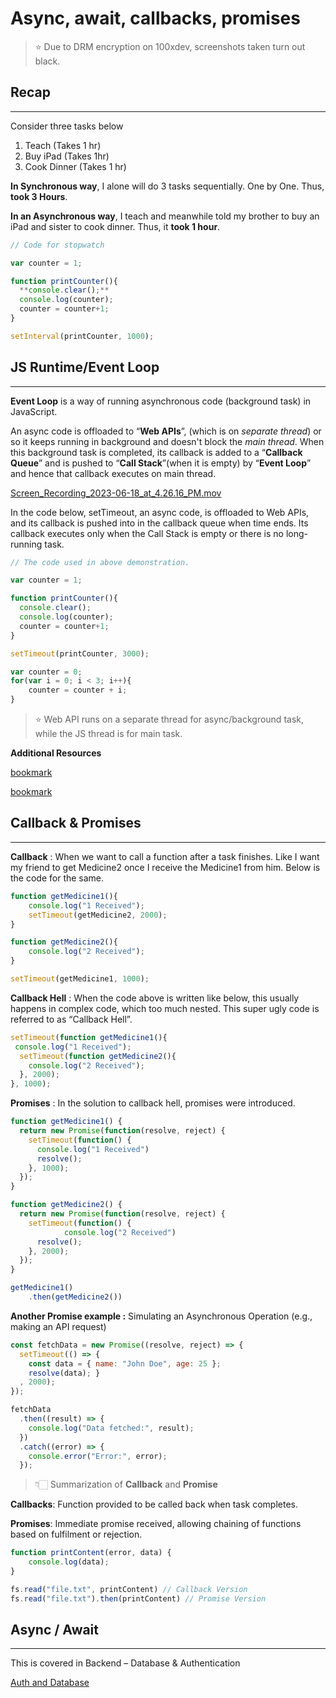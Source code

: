 
# Async, await, callbacks, promises


> ⭐ Due to DRM encryption on 100xdev, screenshots taken turn out black.


## Recap


---


Consider three tasks below

1. Teach (Takes 1 hr)
2. Buy iPad (Takes 1hr)
3. Cook Dinner (Takes 1 hr)

**In Synchronous way**, I alone will do 3 tasks sequentially. One by One. Thus, **took 3 Hours**.


**In an Asynchronous way**, I teach and meanwhile told my brother to buy an iPad and sister to cook dinner. Thus, it **took  1 hour**.


```javascript
// Code for stopwatch

var counter = 1;

function printCounter(){
  **console.clear();**
  console.log(counter);
  counter = counter+1;
}

setInterval(printCounter, 1000);
```


## JS Runtime/Event Loop


---


**Event Loop** is a way of running asynchronous code (background task) in JavaScript. 


An async code is offloaded to “**Web APIs**”, (which is on _separate thread_) or so it keeps running in background and doesn't block the _main thread_. When this background task is completed, its callback is added to a “**Callback Queue**” and is pushed to “**Call Stack**”(when it is empty) by “**Event Loop**” and hence that callback executes on main thread.


[Screen_Recording_2023-06-18_at_4.26.16_PM.mov](https://prod-files-secure.s3.us-west-2.amazonaws.com/4dd32e22-0b9d-4863-baa0-84dfdaf49ec9/7fd59fa2-4733-45a3-9fbc-3c794406bad3/Screen_Recording_2023-06-18_at_4.26.16_PM.mov?X-Amz-Algorithm=AWS4-HMAC-SHA256&X-Amz-Content-Sha256=UNSIGNED-PAYLOAD&X-Amz-Credential=AKIAT73L2G45HZZMZUHI%2F20240117%2Fus-west-2%2Fs3%2Faws4_request&X-Amz-Date=20240117T214800Z&X-Amz-Expires=3600&X-Amz-Signature=907d73f164eda7b6ce3e6a29012477c0b5607c9a9ff4d0a7223f3d1cb5c0784d&X-Amz-SignedHeaders=host&x-id=GetObject)


In the code below, setTimeout, an async code, is offloaded to Web APIs, and its callback is pushed into in the callback queue when time ends. Its callback executes only when the Call Stack is empty or there is no long-running task.


```javascript
// The code used in above demonstration.

var counter = 1;

function printCounter(){
  console.clear();
  console.log(counter);
  counter = counter+1;
}

setTimeout(printCounter, 3000);

var counter = 0;
for(var i = 0; i < 3; i++){
    counter = counter + i;
}
```


> ⭐ Web API runs on a separate thread for async/background task, while the JS thread is for main task.


**Additional Resources**


[bookmark](https://youtu.be/EI7sN1dDwcY)


[bookmark](https://youtu.be/8aGhZQkoFbQ)


## Callback & Promises


---


**Callback** : When we want to call a function after a task finishes. Like I want my friend to get Medicine2 once I receive the Medicine1 from him. Below is the code for the same.


```javascript
function getMedicine1(){
	console.log("1 Received");
	setTimeout(getMedicine2, 2000);
}

function getMedicine2(){
	console.log("2 Received");
}

setTimeout(getMedicine1, 1000);
```


**Callback Hell** : When the code above is written like below, this usually happens in complex code, which too much nested. This super ugly code is referred to as “Callback Hell”.


```javascript
setTimeout(function getMedicine1(){
 console.log("1 Received");
  setTimeout(function getMedicine2(){
	console.log("2 Received"); 
  }, 2000);
}, 1000);
```


**Promises** : In the solution to callback hell, promises were introduced.


```javascript
function getMedicine1() {
  return new Promise(function(resolve, reject) {
    setTimeout(function() {
      console.log("1 Received")
      resolve();
    }, 1000);
  });
}

function getMedicine2() {
  return new Promise(function(resolve, reject) {
    setTimeout(function() {
			console.log("2 Received")
      resolve();
    }, 2000);
  });
}

getMedicine1()
	.then(getMedicine2())
```


**Another Promise example :** Simulating an Asynchronous Operation (e.g., making an API request)


```javascript
const fetchData = new Promise((resolve, reject) => {
  setTimeout(() => {
    const data = { name: "John Doe", age: 25 };
    resolve(data); }
  , 2000);
});

fetchData
  .then((result) => {
    console.log("Data fetched:", result);
  })
  .catch((error) => {
    console.error("Error:", error);
  });
```


> 👇🏻 Summarization of **Callback** and **Promise**


**Callbacks**: Function provided to be called back when task completes.



**Promises**: Immediate promise received, allowing chaining of functions based on fulfilment or rejection.


```javascript
function printContent(error, data) {
	console.log(data);
}

fs.read("file.txt", printContent) // Callback Version
fs.read("file.txt").then(printContent) // Promise Version
```


## Async / Await


---


This is covered in Backend – Database & Authentication


[Auth and Database](https://www.notion.so/0ed95fd33ffd4e8b8c2174cececfc812) 


